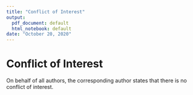 ```yaml
---
title: "Conflict of Interest"
output:
  pdf_document: default
  html_notebook: default
date: "October 20, 2020"
---
```


# Conflict of Interest

On behalf of all authors, the corresponding author states that there is no conflict of interest.